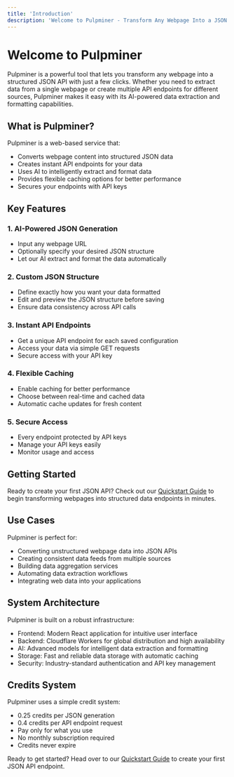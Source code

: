```yaml
---
title: 'Introduction'
description: 'Welcome to Pulpminer - Transform Any Webpage Into a JSON API'
---
```


# Welcome to Pulpminer

Pulpminer is a powerful tool that lets you transform any webpage into a structured JSON API with just a few clicks. Whether you need to extract data from a single webpage or create multiple API endpoints for different sources, Pulpminer makes it easy with its AI-powered data extraction and formatting capabilities.

## What is Pulpminer?

Pulpminer is a web-based service that:
- Converts webpage content into structured JSON data
- Creates instant API endpoints for your data
- Uses AI to intelligently extract and format data
- Provides flexible caching options for better performance
- Secures your endpoints with API keys

## Key Features

### 1. AI-Powered JSON Generation
- Input any webpage URL
- Optionally specify your desired JSON structure
- Let our AI extract and format the data automatically

### 2. Custom JSON Structure
- Define exactly how you want your data formatted
- Edit and preview the JSON structure before saving
- Ensure data consistency across API calls

### 3. Instant API Endpoints
- Get a unique API endpoint for each saved configuration
- Access your data via simple GET requests
- Secure access with your API key

### 4. Flexible Caching
- Enable caching for better performance
- Choose between real-time and cached data
- Automatic cache updates for fresh content

### 5. Secure Access
- Every endpoint protected by API keys
- Manage your API keys easily
- Monitor usage and access

## Getting Started

Ready to create your first JSON API? Check out our [Quickstart Guide](/quickstart) to begin transforming webpages into structured data endpoints in minutes.

## Use Cases

Pulpminer is perfect for:
- Converting unstructured webpage data into JSON APIs
- Creating consistent data feeds from multiple sources
- Building data aggregation services
- Automating data extraction workflows
- Integrating web data into your applications

## System Architecture

Pulpminer is built on a robust infrastructure:
- Frontend: Modern React application for intuitive user interface
- Backend: Cloudflare Workers for global distribution and high availability
- AI: Advanced models for intelligent data extraction and formatting
- Storage: Fast and reliable data storage with automatic caching
- Security: Industry-standard authentication and API key management

## Credits System

Pulpminer uses a simple credit system:
- 0.25 credits per JSON generation
- 0.4 credits per API endpoint request
- Pay only for what you use
- No monthly subscription required
- Credits never expire

Ready to get started? Head over to our [Quickstart Guide](/quickstart) to create your first JSON API endpoint.
